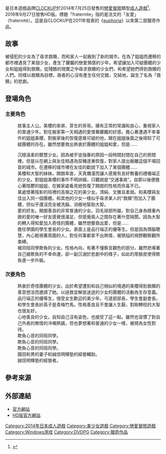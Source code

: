 {{Infobox animanga/Headerofja
|title = fraternite
|image= Fraternite game cover.jpg
|size= 264px
|caption= 遊戲封面
|japanese= フラテルニテ
|genre= 獵奇
}}
{{Infobox animanga/Game
|標題=
|類型=[[戀愛冒險|戀愛冒險]]
|使用平台=[[Windows|Windows]] XP/Vista/7/8
|遊戲引擎=
|開發團隊=CLOCKUP
|代理商=CLOCKUP<br>ホビコレ（[[DVDPG|DVDPG]]）
|製作人=
|監製=阿久津亮
|腳本=和泉萬夜、阿久津亮、神堂劾
|程式=
|音樂=
|美術=[[滨岛薰夫|滨岛薰夫]]
|遊戲人數=1
|發售日=2014年7月25日<br>2016年（DVDPG）<br>2019年9月27日（HD版）
|對象年齡=18禁
|結局數=
}}
{{Infobox animanga/Footerofja}}

{{Vgname|fraternite|ja=フラテルニテ}}是日本遊戲品牌[[CLOCKUP|CLOCKUP]]於2014年7月25日發售的[[戀愛冒險|戀愛冒險]]類型[[日本成人遊戲|成人遊戲]]<ref>{{cite web|title=フラテルニテ|url=http://www.getchu.com/soft.phtml?id=804105|website=Getchu.com|language=ja|accessdate=2017-07-07|archive-date=2017-09-02|archive-url=https://web.archive.org/web/20170902042025/http://www.getchu.com/soft.phtml?id=804105|dead-url=no}}</ref>，2019年9月27日發售HD版。標題「fraternite」指的是法文的「友愛」（fraternité）。這是自CLOCKUP在2011年發表的《[[euphoria_(遊戲)|euphoria]]》以來第二部獵奇作品。

==故事==
被侵犯的少女為了尋求救贖，而和家人一起搬到了新的城市。在為了姐姐而遷移的都市裡遇見了某個少女，產生了朦朧的戀愛預感的少年。希望讓加入可疑團體的少女和姐姐得到救贖。從殘酷的現實之中尋求救贖的少女們，和希望她們得到救贖的人們。同樣以救贖為目標，兩者的心沒有產生任何交錯，交結地，誕生了名為「救贖」的悲劇。

==登場角色==
===主要角色===
;{{nihongo|白坂大智|白坂 大智 （しらさか たいち）|[[聲優|聲優]]：[[芦久比剥巳|芦久比剥巳]]}}
:故事主人公。美櫻的弟弟、芽生的哥哥。擁有正常的常識和良心，重視家人的普通少年。對在搬家第一天相遇的愛懷著朦朧的好感。擔心著遭遇不幸事件的姐姐美櫻，對搬家後的恢復感覺可疑的他，跟在姐姐後面之後得知了可疑團體的存在。雖然想要救出熱衷於團體的姐姐和愛，但是……

;{{nihongo|白坂美櫻|白坂 美桜 （しらさか みお）|聲優：[[和葉|和葉]]}}
:沉穩溫柔的聰慧少女。因為被歹徒強暴的原因一段時間封閉在自己的房間裡。但是以在網上與友佳相遇為契機逐漸恢復，對家人提出搬離這個不堪回首的城市。在遷移的城市裡在友佳的勸說下加入了某個團體……
;{{nihongo|白坂芽生|白坂 芽生 （しらさか めい）|聲優：[[鹤屋春人|鹤屋春人]]}}
:美櫻和大智的妹妹。開朗率直，天真爛漫而讓人感覺有良好教養的禮儀端正的少女。對姐姐美櫻的事件不明詳細，只聽說是“交通事故”。自那以後便擔心著陰鬱的姐姐，在搬家處看見她恢復了開朗的性格而欣喜不已。
;{{nihongo|神村愛|神村 愛（かみむら めぐみ）|聲優：[[こたつみやこ|こたつみやこ]]}}
:某處懷著陰影的班裡的高嶺之花的美少女。清純、文雅且柔弱。和美櫻與友佳出入同一個團體。和其他的少女一樣似乎尋求某人的“救贖”而加入了團體，但似乎還沒完全被洗腦，消極地幫助大智。
;{{nihongo|星野圓夏|星野 円夏 （ほしの まどか）|聲優：[[橘まお|橘まお]]}}
:愛的好友。開朗善良的非常普通的少女。羽毛球部所屬。對自己身為穩重內斂的愛的唯一好友感覺很滿足，但感覺兩人之間存在著什麼隔閡。因為大智的轉入得知愛加入奇怪的團體，雖然想要救出愛，但是……
;{{nihongo|菱木紗英子|菱木 紗英子（ひしき さえこ）|聲優：[[手塚りょうこ|手塚りょうこ]]}}
:擔任學園的學生會長的少女。表面上是品行端正的優等生。但是因為頭腦聰慧，內心輕視著周圍的人，對任何事都拿不出熱情，被狹隘的視野觀察觀所束縛。
;{{nihongo|户田心音|戸田 心音（とだ しおん）|聲優：[[藤堂みさき|藤堂みさき]]}}
:被同班同學欺負的少女。性格內向，有著不懂察言觀色的部分。雖然悲嘆著自己被欺負的不幸命運，卻一副沉溺於悲劇中的樣子，如此的厚臉皮使得欺負進一步升級。

===次要角色===
;{{nihongo|小野田友佳|小野田 友佳（おのだ ゆか）|聲優：[[瀨乃ジュン|瀨乃ジュン]]}}
:熱衷於奇怪團體的少女。出於希望遭到和自己相似的境遇的美櫻得到救贖的善意想法而邀請了她。以拯救並解放迷途的少女的團體的活動為生存意義。
;{{nihongo|檜垣瑛|桧垣 瑛 （ひがき あきら）|聲優：[[錫宮那由太|錫宮那由太]]}}
:品行端正的優等生，很受女生歡迎的美少年。弓道部部長，學生會副會長。和學生會長紗英子是青梅竹馬。性格善良且不會讓人生厭，對剛轉校的大智也很友好。
;{{nihongo|小西千喜|小西 千喜（こにし ちはる）|聲優]：[[丸井寧子|丸井寧子]]}}
:心地善良的少女。自知自己沒有姿色，也接受了這一點。雖然也習慣了對自己外表的無情的冷嘲熱諷，但也夢想著和普通的少女一樣，被視為女性對待。
; {{nihongo|湯澤舞子|湯沢 舞子（ゆざわ まいこ）|聲優：[[瀨乃ジュン|瀨乃ジュン]]}}
:欺負心音的同班同學。
; {{nihongo|管谷理惠|菅谷 理恵（すがや りえ）|聲優：[[丸井寧子|丸井寧子]]}}
:欺負心音的同班同學。
; {{nihongo|藤原奈津美|藤原 奈津美（ふじわら なつみ）|聲優：[[手塚りょうこ|手塚りょうこ]]}}
:欺負心音的同班同學。
; {{nihongo|園田靜子|園田 静子（そのだ しずこ）|聲優：[[丸井寧子|丸井寧子]]}}
:園田和男的妻子和誠信明輝塾的經營輔助。
; {{nihongo|園田和男|園田 和男（そのだ かずお）|聲優：[[藤田惠一|藤田惠一]]}}
:誠信明輝塾的經營者。

==參考來源==
{{reflist}}

==外部連結==
* [https://web.archive.org/web/20150511193415/http://fraternite.club/ 官方網站]{{ja icon}}
* [http://clockup.net/fraternite_hd/index.html HD版官方網站]{{Wayback|url=http://clockup.net/fraternite_hd/index.html |date=20191016190434 }}{{ja icon}}

[[Category:2014年日本成人遊戲|Category:2014年日本成人遊戲]]
[[Category:美少女遊戲|Category:美少女遊戲]]
[[Category:戀愛冒險遊戲|Category:戀愛冒險遊戲]]
[[Category:Windows游戏|Category:Windows游戏]]
[[Category:DVDPG|Category:DVDPG]]
[[Category:獵奇作品|Category:獵奇作品]]